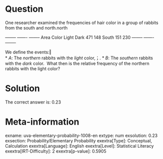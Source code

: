 Question
========

One researcher examined the frequencies of hair color in a group of rabbits from the south and north.north

  -------- ------- -------- Area Color Light Dark 471 148 South 151 230 -------- ------- --------

We define the events:‖ \
* *A*: The *northern* rabbits with the *light* color,；.
* *B*: The *southern* rabbits with the *dark* color. \ What then is the relative frequency of the northern rabbits with the light color?

Solution
========

The correct answer is: 0.23

Meta-information
================
exname: uva-elementary-probability-1008-en
extype: num
exsolution: 0.23
exsection: Probability/Elementary Probability
exextra[Type]: Conceptual, Calculation
exextra[Language]: English
exextra[Level]: Statistical Literacy
exextra[IRT-Difficulty]: 2
exextra[p-value]: 0.5905
